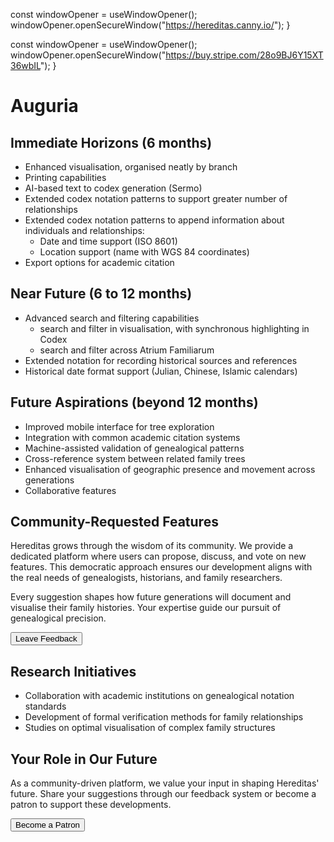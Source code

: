
  const windowOpener = useWindowOpener();
  windowOpener.openSecureWindow("https://hereditas.canny.io/");
}

  const windowOpener = useWindowOpener();
  windowOpener.openSecureWindow("https://buy.stripe.com/28o9BJ6Y15XT36wbIL");
}

# Auguria

## Immediate Horizons (6 months)

- Enhanced visualisation, organised neatly by branch
- Printing capabilities
- AI-based text to codex generation (Sermo)
- Extended codex notation patterns to support greater number of relationships
- Extended codex notation patterns to append information about individuals and relationships:
  - Date and time support (ISO 8601)
  - Location support (name with WGS 84 coordinates)
- Export options for academic citation

## Near Future (6 to 12 months)

- Advanced search and filtering capabilities
  - search and filter in visualisation, with synchronous highlighting in Codex
  - search and filter across Atrium Familiarum
- Extended notation for recording historical sources and references
- Historical date format support (Julian, Chinese, Islamic calendars)

## Future Aspirations (beyond 12 months)

- Improved mobile interface for tree exploration
- Integration with common academic citation systems
- Machine-assisted validation of genealogical patterns
- Cross-reference system between related family trees
- Enhanced visualisation of geographic presence and movement across generations
- Collaborative features

## Community-Requested Features

Hereditas grows through the wisdom of its community. We provide a dedicated platform where users can propose, discuss, and vote on new features. This democratic approach ensures our development aligns with the real needs of genealogists, historians, and family researchers. 

Every suggestion shapes how future generations will document and visualise their family histories. Your expertise guide our pursuit of genealogical precision.

<Button size="xl" color="teal.2" onClick={leaveFeedback}>Leave Feedback</Button>

## Research Initiatives

- Collaboration with academic institutions on genealogical notation standards
- Development of formal verification methods for family relationships
- Studies on optimal visualisation of complex family structures

## Your Role in Our Future

As a community-driven platform, we value your input in shaping Hereditas' future. Share your suggestions through our feedback system or become a patron to support these developments.

<Button size="xl" color="teal.2" onClick={becomeAPatron}>Become a Patron</Button>
